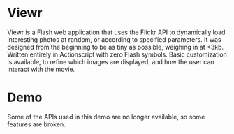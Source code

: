 # Viewr

Viewr is a Flash web application that uses the Flickr API to dynamically load interesting photos at random, or according to specified parameters. It was designed from the beginning to be as tiny as possible, weighing in at
&lt;3kb. Written entirely in Actionscript with zero Flash symbols. Basic customization is available, to refine which images are displayed, and how the user can interact with the movie.

# Demo
<Callout emoji='🪫'>
  Some of the APIs used in this demo are no longer available, so some features are broken.
</Callout>

<Flash name="viewr" width="650" height="200" />
